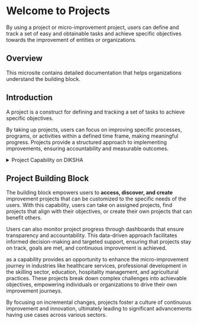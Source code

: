 
# Welcome to Projects

By using a project or micro-improvement project, users can define and track a set of easy and obtainable tasks and achieve specific objectives towards the improvement of entities or organizations.

## Overview

This microsite contains detailed documentation that helps organizations understand the <ProductName /> building block.

## Introduction

A project is a construct for defining and tracking a set of tasks to achieve specific objectives. 

By taking up projects, users can focus on improving specific processes, programs, or activities within a defined time frame, making meaningful progress. Projects provide a structured approach to implementing improvements, ensuring accountability and measurable outcomes.

<details>
<summary>Project Capability on DIKSHA</summary>

An improvement project is a construct that help Leaders (such as HT,HM, CRPs, DEOs, and DIET officials) and teachers to do the following actions:

* Define and track a set of tasks to achieve specific objectives.

* Take up projects for a particular time to improve any process, program, or activity.

* Earn certificates by successfully completing the projects.

Targeted initiatives can address specific challenges and drive improvements across various levels of the education system. Here are some examples:

* A school leader might conduct a project on Parent-Teacher Meetings to involve parents more actively in their child's learning.

* Teachers could take on projects using Teaching Learning Materials (TLM) to improve student engagement and outcomes in the classroom.

* Cluster or district officials might focus on school enrollment projects to bring out-of-school children into schools within their jurisdiction.

* Additionally, teachers could work on projects involving innovative pedagogy to share best practices among their peers.

**Accessibility of Projects**

Link: Projects can be discovered using a link. Project managers can share the links with all the users. Users can click on the link to access the project.

QR Code: Program managers can create a project QR code and share it with all the users. Users can easily scan the QR code and get access to the project.

App Navigation: Targeted users can also access projects using the <b>Programs</b> and <b>Project</b> tile on the app.
</details>

## Project Building Block

The <ProductName /> building block empowers users to **access, discover, and create** improvement projects that can be customized to the specific needs of the users. With this capability, users can take on assigned projects, find projects that align with their objectives, or create their own projects that can benefit others. 

Users can also monitor project progress through dashboards that ensure transparency and accountability. This data-driven approach facilitates informed decision-making and targeted support, ensuring that projects stay on track, goals are met, and continuous improvement is achieved.

<ProductName /> as a capability provides an opportunity to enhance the micro-improvement journey in industries like healthcare services, professional development in the skilling sector, education, hospitality management, and agricultural practices. These projects break down complex challenges into achievable objectives, empowering individuals or organizations to drive their own improvement journeys. 

>

By focusing on incremental changes, projects foster a culture of continuous improvement and innovation, ultimately leading to significant advancements having use cases across various sectors. 

